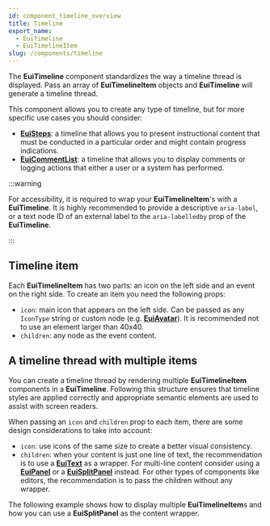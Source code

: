 ```yaml
---
id: component_timeline_overview
title: Timeline
export_name:
  - EuiTimeline
  - EuiTimelineItem
slug: /components/timeline
---
```


The **EuiTimeline** component standardizes the way a timeline thread is displayed.
Pass an array of **EuiTimelineItem** objects and **EuiTimeline** will generate a timeline thread.

This component allows you to create any type of timeline, but for more specific use cases you should consider:

* [**EuiSteps**](#/navigation/steps): a timeline that allows you to present instructional content that must
  be conducted in a particular order and might contain progress indications.
* [**EuiCommentList**](#/display/comment-list): a timeline that allows you to display comments or logging
  actions that either a user or a system has performed.

:::warning

For accessibility, it is required to wrap your **EuiTimelineItem**'s with a **EuiTimeline**.
It is highly recommended to provide a descriptive `aria-label`, or a text node ID of an external label
to the `aria-labelledby` prop of the **EuiTimeline**.

:::

<!-- TODO: Add basic example -->

## Timeline item

Each **EuiTimelineItem** has two parts: an icon on the left side and an event on the right side.
To create an item you need the following props:

* `icon`: main icon that appears on the left side. Can be passed as any `IconType` string or custom node
  (e.g. [**EuiAvatar**](#/display/avatar)). It is recommended not to use an element larger than 40x40.
* `children`: any node as the event content.

<!-- TODO: Add timeline item example -->

## A timeline thread with multiple items

You can create a timeline thread by rendering multiple **EuiTimelineItem** components in a **EuiTimeline**.
Following this structure ensures that timeline styles are applied correctly and appropriate semantic elements
are used to assist with screen readers.

When passing an `icon` and `children` prop to each item, there are some design considerations to take into account:

* `icon`: use icons of the same size to create a better visual consistency.
* `children`: when your content is just one line of text, the recommendation is to use a [**EuiText**](#/display/text)
  as a wrapper. For multi-line content consider using a [**EuiPanel**](#/layout/panel)
  or a [**EuiSplitPanel**](#/layout/panel#split-panels) instead. For other types of components like editors,
  the recommendation is to pass the children without any wrapper.

The following example shows how to display multiple **EuiTimelineItem**s and how you can use a **EuiSplitPanel**
as the content wrapper.

<!-- TODO: Add thread example -->
